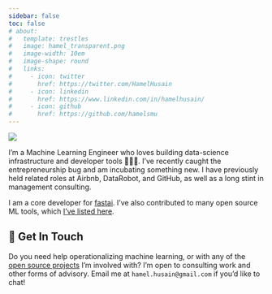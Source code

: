```yaml
---
sidebar: false
toc: false
# about:
#   template: trestles
#   image: hamel_transparent.png
#   image-width: 10em
#   image-shape: round
#   links:
#     - icon: twitter
#       href: https://twitter.com/HamelHusain
#     - icon: linkedin
#       href: https://www.linkedin.com/in/hamelhusain/
#     - icon: github
#       href: https://github.com/hamelsmu
---
```


::: {layout="[25,75]" .profile-header}

![](hamel_transparent.png)

I'm a Machine Learning Engineer who loves building data-science infrastructure and developer tools 👷🏼‍♂️.  I've recently caught the entrepreneurship bug and am incubating something new.  I have previously held related roles at Airbnb, DataRobot, and GitHub, as well as a long stint in management consulting.

:::

I am a core developer for [fastai](https://www.fast.ai/). I've also contributed to many open source ML tools, which [I've listed here](opensource.qmd).

## 💼 Get In Touch

Do you need help operationalizing machine learning, or with any of the [open source projects](opensource.qmd) I'm involved with?  I'm open to consulting work and other forms of advisory. Email me at `hamel.husain@gmail.com` if you'd like to chat!
